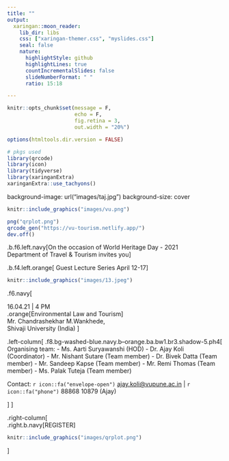 ```yaml
---
title: ""
output:
  xaringan::moon_reader:
    lib_dir: libs
    css: ["xaringan-themer.css", "myslides.css"]
    seal: false
    nature:
      highlightStyle: github
      highlightLines: true
      countIncrementalSlides: false
      slideNumberFormat: " "
      ratio: 15:18

---
```


```r
knitr::opts_chunk$set(message = F,
                      echo = F,
                      fig.retina = 3,
                      out.width = "20%")

options(htmltools.dir.version = FALSE)

# pkgs used
library(qrcode)
library(icon)
library(tidyverse)
library(xaringanExtra)
xaringanExtra::use_tachyons()
```

background-image: url("images/taj.jpg")
background-size: cover

```r
knitr::include_graphics("images/vu.png")
```

```r
png("qrplot.png")
qrcode_gen("https://vu-tourism.netlify.app/")
dev.off()
```

.b.f6.left.navy[On the occasion of World Heritage Day - 2021 <br>Department of Travel & Tourism invites you]

.b.f4.left.orange[
Guest Lecture Series April 12-17]

```r
knitr::include_graphics("images/13.jpeg")
```


.f6.navy[

16.04.21 | 4 PM  
.orange[Environmental Law and Tourism]  
Mr. Chandrashekhar M.Wankhede, <br>Shivaji University (India)
]

.left-column[
.f8.bg-washed-blue.navy.b--orange.ba.bw1.br3.shadow-5.ph4[
Organising team:
- Ms. Aarti Suryawanshi (HOD) 
- Dr. Ajay Koli (Coordinator) 
- Mr. Nishant Sutare (Team member) 
- Dr. Bivek Datta (Team member) 
- Mr. Sandeep Kapse (Team member) 
- Mr. Remi Thomas (Team member) 
- Ms. Palak Tuteja (Team member)

Contact: `r icon::fa("envelope-open")` [ajay.koli@vupune.ac.in]() | `r icon::fa("phone")` 88868 10879 (Ajay)

]
]

.right-column[
<br>
.right.b.navy[REGISTER]
```r
knitr::include_graphics("images/qrplot.png")
```

]



